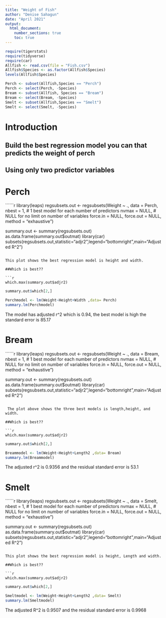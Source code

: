 ```yaml
---
title: "Weight of Fish"
author: "Denise Sahagun"
date: "April 2021"
output: 
  html_document:
    number_sections: true
    toc: true
---
```



```r
require(tigerstats)
require(tidyverse)
require(car)
Allfish <- read.csv(file = "Fish.csv")
Allfish$Species <- as.factor(Allfish$Species)
levels(Allfish$Species)
```

```r
Perch <- subset(Allfish,Species == "Perch")
Perch <- select(Perch, -Species) 
Bream <- subset(Allfish, Species == "Bream")
Bream <- select(Bream, -Species)
Smelt <- subset(Allfish,Species == "Smelt")
Smelt <- select(Smelt, -Species)
```

# Introduction

<!--In this section you explain what you are trying to show.  Where did the data come from?  What is the research or other question you are trying to answer?!-->

## Build the best regression model you can that predicts the weight of perch
## Using only two predictor variables  


# Perch
``````r
library(leaps)
regsubsets.out <-
    regsubsets(Weight ~ .,
               data = Perch,
               nbest = 1,       # 1 best model for each number of predictors
               nvmax = NULL,    # NULL for no limit on number of variables
               force.in = NULL, force.out = NULL,
               method = "exhaustive")

summary.out <- summary(regsubsets.out)
as.data.frame(summary.out$outmat)
library(car)
subsets(regsubsets.out,statistic="adjr2",legend="bottomright",main="Adjusted R^2")
```

This plot shows the best regression model is height and width.

##Which is best??  

```r
which.max(summary.out$adjr2)
```
```r
summary.out$which[2,]
```

```r
Perchmodel <- lm(Weight~Height+Width ,data= Perch)
summary.lm(Perchmodel)
```

The model has adjusted r^2 which is 0.94, the best model is high the standard error is 85.17

# Bream

``````r
library(leaps)
regsubsets.out <-
    regsubsets(Weight ~ .,
               data = Bream,
               nbest = 1,       # 1 best model for each number of predictors
               nvmax = NULL,    # NULL for no limit on number of variables
               force.in = NULL, force.out = NULL,
               method = "exhaustive")

summary.out <- summary(regsubsets.out)
as.data.frame(summary.out$outmat)
library(car)
subsets(regsubsets.out,statistic="adjr2",legend="bottomright",main="Adjusted R^2")
```

 The plot above shows the three best models is length,height, and width.

##Which is best??  

```r
which.max(summary.out$adjr2)
```
```r
summary.out$which[2,]
```

```r
Breammodel <- lm(Weight~Height+Length2 ,data= Bream)
summary.lm(Breammodel)
```

The adjusted r^2 is 0.9356 and the residual standard error is 53.1

# Smelt

``````r
library(leaps)
regsubsets.out <-
    regsubsets(Weight ~ .,
               data = Smelt,
               nbest = 1,       # 1 best model for each number of predictors
               nvmax = NULL,    # NULL for no limit on number of variables
               force.in = NULL, force.out = NULL,
               method = "exhaustive")

summary.out <- summary(regsubsets.out)
as.data.frame(summary.out$outmat)
library(car)
subsets(regsubsets.out,statistic="adjr2",legend="bottomright",main="Adjusted R^2")
```

This plot shows the best regression model is height, Length and width.

##Which is best??  

```r
which.max(summary.out$adjr2)
```
```r
summary.out$which[2,]
```

```r
Smeltmodel <- lm(Weight~Height+Length2 ,data= Smelt)
summary.lm(Smeltmodel)
```

The adjusted R^2 is 0.9507 and the residual standard error is 0.9968
